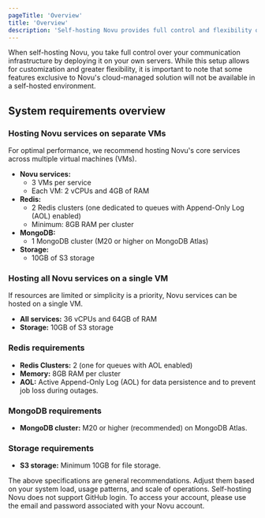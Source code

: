 ```yaml
---
pageTitle: 'Overview'
title: 'Overview'
description: 'Self-hosting Novu provides full control and flexibility over your notification infrastructure, with specific system requirements for optimal performance across VMs, Redis, MongoDB, and S3 storage.'
---
```




When self-hosting Novu, you take full control over your communication infrastructure by deploying it on your own servers. While this setup allows for customization and greater flexibility, it is important to note that some features exclusive to Novu's cloud-managed solution will not be available in a self-hosted environment.

## System requirements overview

### Hosting Novu services on separate VMs
For optimal performance, we recommend hosting Novu's core services across multiple virtual machines (VMs). 

- **Novu services:**
  - 3 VMs per service
  - Each VM: 2 vCPUs and 4GB of RAM
- **Redis:**
  - 2 Redis clusters (one dedicated to queues with Append-Only Log (AOL) enabled)
  - Minimum: 8GB RAM per cluster
- **MongoDB:** 
  - 1 MongoDB cluster (M20 or higher on MongoDB Atlas)
- **Storage:**
  - 10GB of S3 storage

### Hosting all Novu services on a single VM
If resources are limited or simplicity is a priority, Novu services can be hosted on a single VM.

- **All services:** 36 vCPUs and 64GB of RAM
- **Storage:** 10GB of S3 storage

### Redis requirements
- **Redis Clusters:** 2 (one for queues with AOL enabled)
- **Memory:** 8GB RAM per cluster
- **AOL:** Active Append-Only Log (AOL) for data persistence and to prevent job loss during outages.

### MongoDB requirements
- **MongoDB cluster:** M20 or higher (recommended) on MongoDB Atlas.

### Storage requirements
- **S3 storage:** Minimum 10GB for file storage.

<Callout type="info">
  The above specifications are general recommendations. Adjust them based on your
  system load, usage patterns, and scale of operations.
</Callout>

<Callout type="warning">
  Self-hosting Novu does not support GitHub login. To access your account, please
  use the email and password associated with your Novu account.
</Callout>